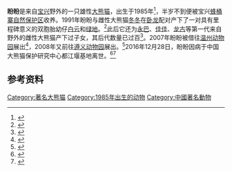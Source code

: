 {{Infobox Panda
|name          = 盼盼
|image         = 
|width         = 200px
|caption       = 
|other names   =
|number        = 308<ref>{{cite web|url=http://pandanews.org/the-pandas/308_pan-pan|title=Pan Pan|publisher=Panda News|access-date=2011-01-11|archive-date=2019-04-25|archive-url=https://web.archive.org/web/20190425060728/http://pandanews.org/the-pandas/308_pan-pan|dead-url=no}}</ref>
|sex           = 雄性
|date of birth = 1985年<br>{{CHN}}[[四川省|四川省]][[雅安市|雅安市]][[寶興縣|寶興縣]]

|date of death = {{death date and given age|2016|12|28|31}}<br>{{CHN}}[[貴州省|貴州省]][[遵義市|遵義市]]遵義動物園

|place   = {{flagicon|CHNML}}[[宝兴县|宝兴县]][[蜂桶寨自然保护区|蜂桶寨自然保护区]]
|period  = 1986年－1991年
|place2  = {{flagicon|CHNML}}[[四川卧龙国家级自然保护区|四川卧龙国家级自然保护区]]
|period2 = 1991年－2004年
|place3  = {{flagicon|CHNML}}[[雅安碧峰峡基地|雅安碧峰峡基地]]
|period3 = 2004年－2007年
|place4  = {{flagicon|CHNML}}[[温州动物园|温州动物园]]
|period4 = 2007年－2008年
|place5  = {{flagicon|CHNML}}[[遵义动物园|遵义动物园]]
|period5 = 2008年－

|spouse   = [[冬冬|冬冬]]、[[永巴|永巴]]、[[佳佳|佳佳]]、[[龙古|龙古]]、[[唐唐|唐唐]]、[[雪雪|雪雪]]、[[雷雷|雷雷]]
|parents  = 未知
|children = [[白云_(大熊猫)|白云]]、[[绿地|绿地]]等
|siblings = 
}}

'''盼盼'''是来自[[宝兴|宝兴]]野外的一只雄性[[大熊猫|大熊猫]]，出生于1985年<ref>{{cite web|url=http://www.kepu.net.cn/gb/lives/giantpanda/giantpanda_research/200402110032.html|title=卧龙大熊猫档案|publisher=中国科普博览|access-date=2011-01-11|archive-date=2016-12-29|archive-url=https://web.archive.org/web/20161229101415/http://www.kepu.net.cn/gb/lives/giantpanda/giantpanda_research/200402110032.html|dead-url=no}}</ref>，半岁不到便被宝兴[[蜂桶寨自然保护区|蜂桶寨自然保护区]]收养。1991年盼盼与雌性大熊猫[[冬冬|冬冬]]在[[卧龙|卧龙]]配对产下了一对具有里程碑意义的双胞胎幼仔[[白云_(大熊猫)|白云]]和[[绿地|绿地]]。<ref>{{cite web|url=http://www.chinanews.com/life/2010/12-22/2738005.shtml|title=全球最老熊猫冬冬“144”岁 曾是盼盼老婆|publisher=中新网|date=2010-12-22|access-date=2011-01-11|archive-date=2016-12-29|archive-url=https://web.archive.org/web/20161229170942/http://www.chinanews.com/life/2010/12-22/2738005.shtml|dead-url=no}}</ref>此后它还为[[永巴|永巴]]、[[佳佳|佳佳]]、[[龙古|龙古]]等第一代来自野外的雌性大熊猫产下过子女，其后代数量已过百<ref>{{cite web|url=http://news.sohu.com/20091112/n268149255.shtml|title=全球圈养熊猫质量下降 107个后代共1个“祖宗”|publisher=搜狐|access-date=2011-01-11|archive-date=2019-07-15|archive-url=https://web.archive.org/web/20190715163914/http://news.sohu.com/20091112/n268149255.shtml|dead-url=no}}</ref>。2007年盼盼被借往[[温州动物园|温州动物园]]展出<ref>{{cite web|url=http://wznews.66wz.com/system/2007/09/22/100406099.shtml|title=老帅哥“盼盼”作客温州 将在温州住一年|publisher=温州网|date=2007-09-22|access-date=2011-01-11|archive-date=2016-03-04|archive-url=https://web.archive.org/web/20160304064922/http://wznews.66wz.com/system/2007/09/22/100406099.shtml|dead-url=no}}</ref>，2008年又前往[[遵义动物园|遵义动物园]]展出。<ref name="zy">{{cite web|url=http://www.zyol.gz.cn/wenzhang1.php?id=143641|title=大熊猫“盼盼”入驻遵义动物园|publisher=遵义在线|date=2008-09-25|deadurl=yes|archiveurl=https://web.archive.org/web/20130927120824/http://www.zyol.gz.cn/wenzhang1.php?id=143641|archivedate=2013-09-27}}</ref>2016年12月28日，盼盼因病于中国大熊猫保护研究中心都江堰基地离世。<ref>{{Cite web|url=http://news.sina.com.cn/c/nd/2016-12-28/doc-ifxyxusa5735658.shtml|title=最老雄性大熊猫盼盼逝世 享年31岁子孙超130只|accessdate=2016-12-29|work=news.sina.com.cn|archive-date=2016-12-29|archive-url=https://web.archive.org/web/20161229134209/http://news.sina.com.cn/c/nd/2016-12-28/doc-ifxyxusa5735658.shtml|dead-url=no}}</ref><ref>{{cite news|title=最老貓熊盼盼離世 1/4圈養貓熊是後代|url=http://www.cna.com.tw/news/acn/201612280401-1.aspx|publisher=中央通訊社|date=2016-12-28|author=|accessdate=2016-12-29|archive-date=2016-12-29|archive-url=https://web.archive.org/web/20161229042657/http://www.cna.com.tw/news/acn/201612280401-1.aspx|dead-url=no}}</ref>

== 参考资料 ==
{{reflist}}

{{mammal-stub}}
[[Category:著名大熊猫|Category:著名大熊猫]]
[[Category:1985年出生的动物|Category:1985年出生的动物]]
[[Category:中國著名動物|Category:中國著名動物]]